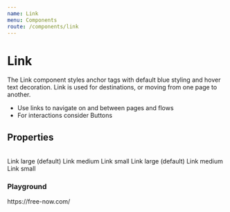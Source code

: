 ```yaml
---
name: Link
menu: Components
route: /components/link
---
```



# Link

The Link component styles anchor tags with default blue styling and hover text decoration. Link is used for destinations, or moving from one page to another.

-   Use links to navigate on and between pages and flows
-   For interactions consider Buttons

## Properties

<LinkPropsTable />
<br/>
<StyledSystemLinks component="Link" supportedProps={['margin', 'fontSize', 'textAlign']} />

<ItemWrapper mt={4}>
    <Link href="#">Link large (default)</Link>
    <Link fontSize={1} href="#">
        Link medium
    </Link>
    <Link fontSize={0} href="#">
        Link small
    </Link>
</ItemWrapper>

<ItemWrapper inverted>
    <Link inverted href="#">
        Link large (default)
    </Link>
    <Link fontSize={1} inverted href="#">
        Link medium
    </Link>
    <Link fontSize={0} inverted href="#">
        Link small
    </Link>
</ItemWrapper>

### Playground

<Playground>
    <Link href="https://free-now.com/" target="_blank">
        https://free-now.com/
    </Link>
</Playground>
